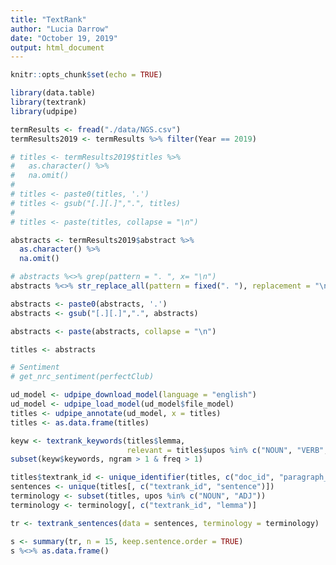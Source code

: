 ```yaml
---
title: "TextRank"
author: "Lucia Darrow"
date: "October 19, 2019"
output: html_document
---
```


```r
knitr::opts_chunk$set(echo = TRUE)
```

```r

library(data.table)
library(textrank)
library(udpipe)
```


```r

termResults <- fread("./data/NGS.csv")
termResults2019 <- termResults %>% filter(Year == 2019)

```


```r

# titles <- termResults2019$titles %>%
#   as.character() %>%
#   na.omit()
# 
# titles <- paste0(titles, '.')
# titles <- gsub("[.][.]",".", titles)
# 
# titles <- paste(titles, collapse = "\n")

abstracts <- termResults2019$abstract %>%
  as.character() %>%
  na.omit()

# abstracts %<>% grep(pattern = ". ", x= "\n")
abstracts %<>% str_replace_all(pattern = fixed(". "), replacement = "\n")

abstracts <- paste0(abstracts, '.')
abstracts <- gsub("[.][.]",".", abstracts)

abstracts <- paste(abstracts, collapse = "\n")

titles <- abstracts

# Sentiment
# get_nrc_sentiment(perfectClub)

ud_model <- udpipe_download_model(language = "english")
ud_model <- udpipe_load_model(ud_model$file_model)
titles <- udpipe_annotate(ud_model, x = titles)
titles <- as.data.frame(titles)

keyw <- textrank_keywords(titles$lemma,
                          relevant = titles$upos %in% c("NOUN", "VERB", "ADJ"))
subset(keyw$keywords, ngram > 1 & freq > 1)

titles$textrank_id <- unique_identifier(titles, c("doc_id", "paragraph_id", "sentence_id"))
sentences <- unique(titles[, c("textrank_id", "sentence")])
terminology <- subset(titles, upos %in% c("NOUN", "ADJ"))
terminology <- terminology[, c("textrank_id", "lemma")]

tr <- textrank_sentences(data = sentences, terminology = terminology)

s <- summary(tr, n = 15, keep.sentence.order = TRUE)
s %<>% as.data.frame()

```